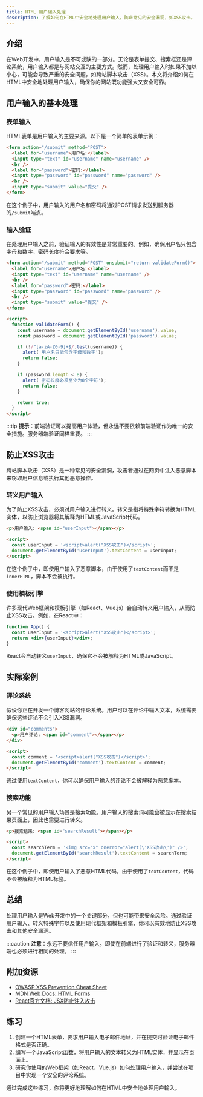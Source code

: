 ```yaml
---
title: HTML 用户输入处理
description: 了解如何在HTML中安全地处理用户输入，防止常见的安全漏洞，如XSS攻击。
---
```


## 介绍

在Web开发中，用户输入是不可或缺的一部分。无论是表单提交、搜索框还是评论系统，用户输入都是与网站交互的主要方式。然而，处理用户输入时如果不加以小心，可能会导致严重的安全问题，如跨站脚本攻击（XSS）。本文将介绍如何在HTML中安全地处理用户输入，确保你的网站既功能强大又安全可靠。

## 用户输入的基本处理

### 表单输入

HTML表单是用户输入的主要来源。以下是一个简单的表单示例：

```html
<form action="/submit" method="POST">
  <label for="username">用户名:</label>
  <input type="text" id="username" name="username" />
  <br />
  <label for="password">密码:</label>
  <input type="password" id="password" name="password" />
  <br />
  <input type="submit" value="提交" />
</form>
```

在这个例子中，用户输入的用户名和密码将通过POST请求发送到服务器的`/submit`端点。

### 输入验证

在处理用户输入之前，验证输入的有效性是非常重要的。例如，确保用户名只包含字母和数字，密码长度符合要求等。

```html
<form action="/submit" method="POST" onsubmit="return validateForm()">
  <label for="username">用户名:</label>
  <input type="text" id="username" name="username" />
  <br />
  <label for="password">密码:</label>
  <input type="password" id="password" name="password" />
  <br />
  <input type="submit" value="提交" />
</form>

<script>
  function validateForm() {
    const username = document.getElementById('username').value;
    const password = document.getElementById('password').value;

    if (!/^[a-zA-Z0-9]+$/.test(username)) {
      alert('用户名只能包含字母和数字');
      return false;
    }

    if (password.length < 8) {
      alert('密码长度必须至少为8个字符');
      return false;
    }

    return true;
  }
</script>
```

:::tip
**提示**：前端验证可以提高用户体验，但永远不要依赖前端验证作为唯一的安全措施。服务器端验证同样重要。
:::

## 防止XSS攻击

跨站脚本攻击（XSS）是一种常见的安全漏洞，攻击者通过在网页中注入恶意脚本来窃取用户信息或执行其他恶意操作。

### 转义用户输入

为了防止XSS攻击，必须对用户输入进行转义。转义是指将特殊字符转换为HTML实体，以防止浏览器将其解释为HTML或JavaScript代码。

```html
<p>用户输入: <span id="userInput"></span></p>

<script>
  const userInput = '<script>alert("XSS攻击")</script>';
  document.getElementById('userInput').textContent = userInput;
</script>
```

在这个例子中，即使用户输入了恶意脚本，由于使用了`textContent`而不是`innerHTML`，脚本不会被执行。

### 使用模板引擎

许多现代Web框架和模板引擎（如React、Vue.js）会自动转义用户输入，从而防止XSS攻击。例如，在React中：

```jsx
function App() {
  const userInput = '<script>alert("XSS攻击")</script>';
  return <div>{userInput}</div>;
}
```

React会自动转义`userInput`，确保它不会被解释为HTML或JavaScript。

## 实际案例

### 评论系统

假设你正在开发一个博客网站的评论系统。用户可以在评论中输入文本，系统需要确保这些评论不会引入XSS漏洞。

```html
<div id="comments">
  <p>用户评论: <span id="comment"></span></p>
</div>

<script>
  const comment = '<script>alert("XSS攻击")</script>';
  document.getElementById('comment').textContent = comment;
</script>
```

通过使用`textContent`，你可以确保用户输入的评论不会被解释为恶意脚本。

### 搜索功能

另一个常见的用户输入场景是搜索功能。用户输入的搜索词可能会被显示在搜索结果页面上，因此也需要进行转义。

```html
<p>搜索结果: <span id="searchResult"></span></p>

<script>
  const searchTerm = '<img src="x" onerror="alert(\'XSS攻击\')" />';
  document.getElementById('searchResult').textContent = searchTerm;
</script>
```

在这个例子中，即使用户输入了恶意HTML代码，由于使用了`textContent`，代码不会被解释为HTML标签。

## 总结

处理用户输入是Web开发中的一个关键部分，但也可能带来安全风险。通过验证用户输入、转义特殊字符以及使用现代框架和模板引擎，你可以有效地防止XSS攻击和其他安全漏洞。

:::caution
**注意**：永远不要信任用户输入。即使在前端进行了验证和转义，服务器端也必须进行相同的处理。
:::

## 附加资源

- [OWASP XSS Prevention Cheat Sheet](https://owasp.org/www-project-cheat-sheets/cheatsheets/Cross_Site_Scripting_Prevention_Cheat_Sheet.html)
- [MDN Web Docs: HTML Forms](https://developer.mozilla.org/en-US/docs/Learn/Forms)
- [React官方文档: JSX防止注入攻击](https://reactjs.org/docs/introducing-jsx.html#jsx-prevents-injection-attacks)

## 练习

1. 创建一个HTML表单，要求用户输入电子邮件地址，并在提交时验证电子邮件格式是否正确。
2. 编写一个JavaScript函数，将用户输入的文本转义为HTML实体，并显示在页面上。
3. 研究你使用的Web框架（如React、Vue.js）如何处理用户输入，并尝试在项目中实现一个安全的评论系统。

通过完成这些练习，你将更好地理解如何在HTML中安全地处理用户输入。